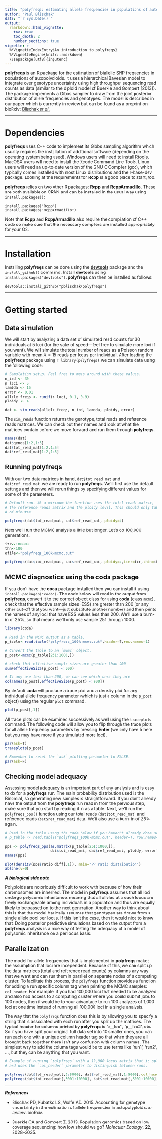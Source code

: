 ```yaml
---
title: "polyfreqs: estimating allele frequencies in populations of autopolyploids"
author: "Paul Blischak"
date: "`r Sys.Date()`"
output: 
  rmarkdown::html_vignette:
    toc: true
    toc_depth: 2
    number_sections: true
vignette: >
  %\VignetteIndexEntry{An introduction to polyfreqs}
  %\VignetteEngine{knitr::rmarkdown}
  \usepackage[utf8]{inputenc}
---
```


**polyfreqs** is an R package for the estimation of biallelic SNP frequencies in populations of autopolyploids. It uses a hierarchical Bayesian model to integrate over genotype uncertainty using high throughput sequencing read counts as data (similar to the diploid model of Buerkle and Gompert [2013]). The package implements a Gibbs sampler to draw from the joint posterior distribution of allele frequencies and genotypes. The model is described in our paper which is currently in review but can be found as a preprint on bioRxiv: [Blischak *et al*.](http://www.biorxiv.org/)

--------

# Dependencies

**polyfreqs** uses C++ code to implement its Gibbs sampling algorithm which usually requires the installation of additional software (depending on the operating system being used). Windows users will need to install [Rtools](http://cran.r-project.org/bin/windows/Rtools/). MacOSX users will need to install the Xcode Command Line Tools. Linux users will need an up-to-date version of the GNU C Compiler (gcc), which typically comes installed with most Linux distributions and the r-base-dev package.  Looking at the requirements for **Rcpp** is a good place to start, too.

**polyfreqs** relies on two other R packages: [**Rcpp**](http://cran.r-project.org/web/packages/Rcpp/index.html) and [**RcppArmadillo**](http://cran.r-project.org/web/packages/RcppArmadillo/index.html). These are both available on CRAN and can be installed in the usual way using `install.packages()`:

```
install.packages("Rcpp")
install.packages("RcppArmadillo")
```

Note that **Rcpp** and **RcppArmadillo** also require the compilation of C++ code so make sure that the necessary compilers are installed appropriately for your OS.

--------

# Installation

Installing **polyfreqs** can be done using the [**devtools**](http://cran.r-project.org/web/packages/devtools/index.html) package and the `install_github()` command. Install **devtools** using `install.packages("devtools")`. **polyfreqs** can then be installed as follows:

```
devtools::install_github("pblischak/polyfreqs")
```

--------

# Getting started

## Data simulation

We will start by analyzing a data set of simulated read counts for 30 individuals at 5 loci (for the sake of speed---feel free to simulate more loci if you want). We will simulate the total number of reads as a Poisson random variable with mean $\lambda=15$ reads per locus per individual. After loading the **polyfreqs** package using `r library(polyfreqs)` we can simulate data using the following code:

```r
# Simulation setup. Feel free to mess around with these values.
n_ind <- 30
n_loci <- 5
lambda <- 15
error <- 0.01
allele_freqs <- runif(n_loci, 0.1, 0.9)
ploidy <- 4

dat <- sim_reads(allele_freqs, n_ind, lambda, ploidy, error)
```

The `sim_reads` function returns the genotype, total reads and reference reads matrices. We can check out their names and look at what the matrices contain before we move forward and run them through **polyfreqs**.

```r
names(dat)
dat$genos[1:2,1:5]
dat$tot_read_mat[1:2,1:5]
dat$ref_read_mat[1:2,1:5]
```

## Running **polyfreqs**

With our two data matrices in hand, `dat$tot_read_mat` and `dat$ref_read_mat`, we are ready to run **polyfreqs**. We'll first use the default settings and then we will rerun things by specifying different values for some of the parameters.

```r
# Default run. At a minimum the function uses the total reads matrix, 
# the reference reads matrix and the ploidy level. This should only take a couple
# of minutes.

polyfreqs(dat$tot_read_mat, dat$ref_read_mat, ploidy=4)
```

Next we'll run the MCMC analysis a little but longer. Let's do 100,000 generations.

```r
itr<-100000
thn<-100
ofile<-"polyfreqs_100k-mcmc.out"
```

```r
polyfreqs(dat$tot_read_mat, dat$ref_read_mat, ploidy=4,iter=itr,thin=thn,outfile=ofile)
```

## MCMC diagnostics using the **coda** package

If you don't have the **coda** package installed then you can install it using `install.packages("coda")`. The code below will read in the output from **polyfreqs**, convert it to the correct object class for using **coda** (class `mcmc`), check that the effective sample sizes (ESS) are greater than 200 (or any other cut-off that you want---just substitute another number) and then prints the names of any loci that have ESS values less than 200. We'll use a burn-in of 25%, so that means we'll only use sample 251 through 1000.

```r
library(coda)

# Read in the MCMC output as a table.
p_table<-read.table("polyfreqs_100k-mcmc.out",header=T,row.names=1)

# Convert the table to an `mcmc` object.
p_post<-mcmc(p_table[251:1000,])

# check that effective sample sizes are greater than 200
sum(effectiveSize(p_post) < 200)

# If any are less than 200, we can see which ones they are
colnames(p_post[,effectiveSize(p_post) < 200])
```

By default **coda** will produce a trace plot and a density plot for any individual allele frequency parameter (which is just a column in the `p_post` object) using the regular `plot` command.

```r
plot(p_post[,1])
```

All trace plots can be examined successively as well using the `traceplots` command. The following code will allow you to flip through the trace plots for all allele frequency parameters by pressing **Enter** (we only have 5 here but you may have more if you simulated more loci).

```r
par(ask=T)
traceplots(p_post)

# Remember to reset the `ask` plotting parameter to FALSE.
par(ask=F)
```

## Checking model adequacy

Assessing model adequacy is an important part of any analysis and is easy to do for a **polyfreqs** run. The main probability distribution used is the Binomial, so generating new samples is straightforward. If you don't already have the output from the **polyfreqs** run read in from the previous step, make sure that you start by reading it in as a table. Next, we'll run the `polyfreqs_pps()` function using our total reads (`dat$tot_read_mat`) and reference reads (`dat$ref_read_mat`) data. We'll also use a burn-in of 25% again.

```r
# Read in the table using the code below if you haven't already done so.
# p_table <- read.table("polyfreqs_100k-mcmc.out", header=T, row.names=1)

pps <- polyfreqs_pps(as.matrix(p_table[251:1000,]), 
                     dat$tot_read_mat, dat$ref_read_mat, ploidy, error)
names(pps)

plot(density(pps$ratio_diff[,1]), main="PP ratio distribution")
abline(v=0)
```

__*A biological side note*__

Polyploids are notoriously difficult to work with because of how their chromosomes are inherited. The model in **polyfreqs** assumes that all loci undergo polysomic inheritance, meaning that all alleles at a each locus are freely exchangeable among individuals in a population and thus are equally likely to be passed on to the next generation. Another way to think about this is that the model basically assumes that genotypes are drawn from a single allele pool per locus. If this isn't the case, then it would nice to know that. Doing posterior predictive simulations based on the output from a **polyfreqs** analysis is a nice way of testing the adequacy of a model of polysomic inheritance on a per locus basis.

## Parallelization

The model for allele frequencies that is implemented in **polyfreqs** makes the assumption that loci are independent. Because of this, we can split up the data matrices (total and reference read counts) by columns any way that we want and can run them in parallel on separate nodes of a computing cluster. To facilitate this process, the `polyfreqs` function provides a function for adding a run specific column tag when printing the MCMC samples: `col_header`. For example, if you had 100,000 loci that needed to be analyzed and also had access to a computing cluster where you could submit jobs to 100 nodes, then it would be to your advantage to run 100 analyzes of 1,000 loci at one time instead of running all 100,000 loci in a single analysis.

The way that the `polyfreqs` function does this is by allowing you to specify a string that is associated with each run after you split up the matrices. The typical header for columns printed by **polyfreqs** is 'p\_\_loc1', 'p\_\_loc2', etc. So if you have split your original full data set into 10 smaller ones, you can run each one with a unique column header tag so that when they are all brought back together there isn't any confusion with column names. The simplest way to add the column tags would be to use terms like 'run1', 'run2', ..., but they can be anything that you want.

```r
# Example of running `polyfreqs` with a 10,000 locus matrix that is split in half
# and uses the `col_header` parameter to distinguish between runs.

polyfreqs(dat$tot_read_mat[,1:5000], dat$ref_read_mat[,1:5000],col_header="run1")
polyfreqs(dat$tot_read_mat[,5001:10000], dat$ref_read_mat[,5001:10000],col_header="run2")
```

--------

**_References_**

- Blischak PD, Kubatko LS, Wolfe AD. 2015. Accounting for genotype uncertainty in the estimation of allele frequencies in autopolyploids. *In review*. bioRxiv.

- Buerkle CA and Gompert Z. 2013. Population genomics based on low coverage sequencing: how low should we go? *Molecular Ecology*, **22**, 3028--3035.
